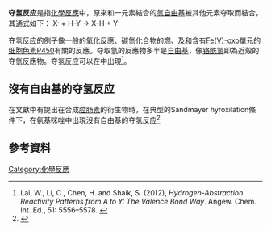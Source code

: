 '''夺氢反应'''是指[[化學反應|化學反應]]中，原來和一元素結合的[[氫|氫]][[自由基|自由基]]被其他元素夺取而結合，其通式如下：
X<sup>.</sup> + H-Y -> X-H + Y<sup>.</sup>

夺氢反应的例子像一般的氧化反應、碳氫化合物的燃、及和含有[[高價鐵|Fe(V)-oxo]]單元的[[细胞色素P450|细胞色素P450]]有關的反應。夺取氫的反應物多半是[[自由基|自由基]]，像[[铬酰氯|铬酰氯]]即為近殼的夺氫反應物。夺氢反应可以在{{le|质子偶合电子转移反应|proton-coupled electron transfer}}中出現<ref>Lai, W., Li, C., Chen, H. and Shaik, S. (2012), ''Hydrogen-Abstraction Reactivity Patterns from A to Y: The Valence Bond Way''. Angew. Chem. Int. Ed., 51: 5556–5578. {{doi|10.1002/anie.201108398}}</ref>。

==沒有自由基的夺氢反应==
在文獻中有提出在合成[[腔肠素|腔肠素]]的衍生物時，在典型的Sandmayer hyroxilation條件下，在氨基咪唑中出現沒有自由基的夺氢反应<ref>{{cite journal | author = Vece V., Vuocolo G. | title = Multicomponent Synthesis of Novel Coelenterazine Derivatives Substituted at the C-3了 Position |journal = Tetrahedron | year = 2015 | doi = 10.1016/j.tet.2015.09.048}}</ref>

==參考資料==
{{Reflist}}

{{化學反應小作品}}

[[Category:化學反應|Category:化學反應]]